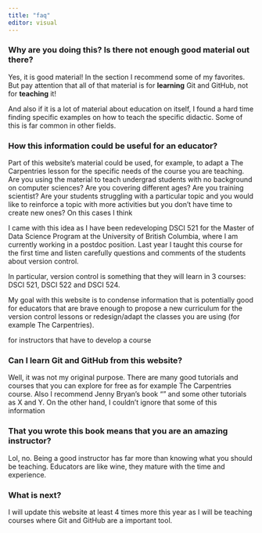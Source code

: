 ---
title: "faq"
editor: visual
---

### Why are you doing this? Is there not enough good material out there?

Yes, it is good material! In the section []() I recommend some of my favorites. 
But pay attention that all of that material is for **learning** Git and GitHub, 
not for **teaching** it!

And also if it is a lot of material about education on itself,
I found a hard time finding specific examples on how to teach
the specific didactic. Some of this is far common in other fields.


### How this information could be useful for an educator?

Part of this website's material could be used, for example, to adapt a 
The Carpentries lesson for the specific needs of the course you are teaching. 
Are you using the material to teach undergrad students
with no background on computer sciences? Are you covering different ages? 
Are you training scientist? Are your students struggling with a particular
topic and you would like to reinforce a topic with more activities 
but you don't have time to create new ones? On this cases I think 






I came with this idea as I have been redeveloping DSCI 521 for 
the Master of Data Science Program at the University of British Columbia,
where I am currently working in a postdoc position. Last year I taught this course 
for the first time and listen carefully questions and comments of the 
students about version control.

In particular, version control is something that they will learn in 3 courses:
DSCI 521, DSCI 522 and DSCI 524.

My goal with this website is to condense information that
is potentially good for educators that are brave enough to propose
a new curriculum for the version control lessons or 
redesign/adapt the classes you are using (for example The Carpentries).

for instructors that have to develop a course 


### Can I learn Git and GitHub from this website?

Well, it was not my original purpose. There are many good tutorials and courses
that you can explore for free as for example The Carpentries course. 
Also I recommend Jenny Bryan's book "" and some other tutorials as X and Y.
On the other hand, I couldn't ignore that some of this information  


### That you wrote this book means that you are an amazing instructor?

Lol, no. Being a good instructor has far more than knowing what you should be teaching.
Educators are like wine, they mature with the time and experience.


### What is next?

I will update this website at least 4 times more this year as I will be teaching courses where Git and GitHub are a important tool.
